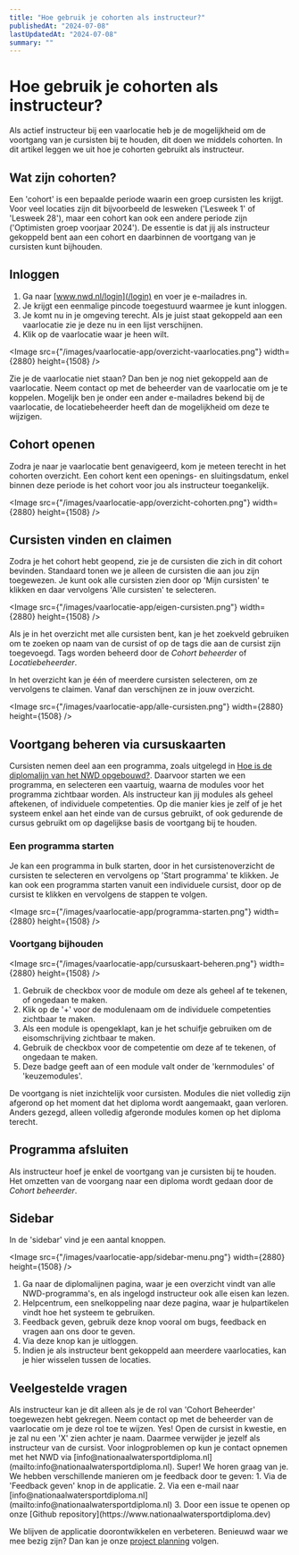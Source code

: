 ```yaml
---
title: "Hoe gebruik je cohorten als instructeur?"
publishedAt: "2024-07-08"
lastUpdatedAt: "2024-07-08"
summary: ""
---
```


# Hoe gebruik je cohorten als instructeur?

Als actief instructeur bij een vaarlocatie heb je de mogelijkheid om de
voortgang van je cursisten bij te houden, dit doen we middels cohorten. In dit
artikel leggen we uit hoe je cohorten gebruikt als instructeur.

## Wat zijn cohorten?

Een 'cohort' is een bepaalde periode waarin een groep cursisten les krijgt. Voor
veel locaties zijn dit bijvoorbeeld de lesweken ('Lesweek 1' of 'Lesweek 28'),
maar een cohort kan ook een andere periode zijn ('Optimisten groep voorjaar
2024'). De essentie is dat jij als instructeur gekoppeld bent aan een cohort en
daarbinnen de voortgang van je cursisten kunt bijhouden.

## Inloggen

1. Ga naar [www.nwd.nl/login](/login) en voer je e-mailadres in.
2. Je krijgt een eenmalige pincode toegestuurd waarmee je kunt inloggen.
3. Je komt nu in je omgeving terecht. Als je juist staat gekoppeld aan een
   vaarlocatie zie je deze nu in een lijst verschijnen.
4. Klik op de vaarlocatie waar je heen wilt.

<Image
  src={"/images/vaarlocatie-app/overzicht-vaarlocaties.png"}
  width={2880}
  height={1508}
/>

Zie je de vaarlocatie niet staan? Dan ben je nog niet gekoppeld aan de
vaarlocatie. Neem contact op met de beheerder van de vaarlocatie om je te
koppelen. Mogelijk ben je onder een ander e-mailadres bekend bij de vaarlocatie,
de locatiebeheerder heeft dan de mogelijkheid om deze te wijzigen.

## Cohort openen

Zodra je naar je vaarlocatie bent genavigeerd, kom je meteen terecht in het
cohorten overzicht. Een cohort kent een openings- en sluitingsdatum, enkel
binnen deze periode is het cohort voor jou als instructeur toegankelijk.

<Image
  src={"/images/vaarlocatie-app/overzicht-cohorten.png"}
  width={2880}
  height={1508}
/>

## Cursisten vinden en claimen

Zodra je het cohort hebt geopend, zie je de cursisten die zich in dit cohort
bevinden. Standaard tonen we je alleen de cursisten die aan jou zijn toegewezen.
Je kunt ook alle cursisten zien door op 'Mijn cursisten' te klikken en daar
vervolgens 'Alle cursisten' te selecteren.

<Image
  src={"/images/vaarlocatie-app/eigen-cursisten.png"}
  width={2880}
  height={1508}
/>

Als je in het overzicht met alle cursisten bent, kan je het zoekveld gebruiken
om te zoeken op naam van de cursist of op de tags die aan de cursist zijn
toegevoegd. Tags worden beheerd door de _Cohort beheerder_ of
_Locatiebeheerder_.

In het overzicht kan je één of meerdere cursisten selecteren, om ze vervolgens
te claimen. Vanaf dan verschijnen ze in jouw overzicht.

<Image
  src={"/images/vaarlocatie-app/alle-cursisten.png"}
  width={2880}
  height={1508}
/>

## Voortgang beheren via cursuskaarten

Cursisten nemen deel aan een programma, zoals uitgelegd in
[Hoe is de diplomalijn van het NWD opgebouwd?]("/help/artikel/hoe-is-de-diplomalijn-van-het-nwd-opgebouwd").
Daarvoor starten we een programma, en selecteren een vaartuig, waarna de modules
voor het programma zichtbaar worden. Als instructeur kan jij modules als geheel
aftekenen, of individuele competenties. Op die manier kies je zelf of je het
systeem enkel aan het einde van de cursus gebruikt, of ook gedurende de cursus
gebruikt om op dagelijkse basis de voortgang bij te houden.

### Een programma starten

Je kan een programma in bulk starten, door in het cursistenoverzicht de
cursisten te selecteren en vervolgens op 'Start programma' te klikken. Je kan
ook een programma starten vanuit een individuele cursist, door op de cursist te
klikken en vervolgens de stappen te volgen.

<Image
  src={"/images/vaarlocatie-app/programma-starten.png"}
  width={2880}
  height={1508}
/>

### Voortgang bijhouden

<Image
  src={"/images/vaarlocatie-app/cursuskaart-beheren.png"}
  width={2880}
  height={1508}
/>

1. Gebruik de checkbox voor de module om deze als geheel af te tekenen, of
   ongedaan te maken.
2. Klik op de '+' voor de modulenaam om de individuele competenties zichtbaar te
   maken.
3. Als een module is opengeklapt, kan je het schuifje gebruiken om de
   eisomschrijving zichtbaar te maken.
4. Gebruik de checkbox voor de competentie om deze af te tekenen, of ongedaan te
   maken.
5. Deze badge geeft aan of een module valt onder de 'kernmodules' of
   'keuzemodules'.

De voortgang is niet inzichtelijk voor cursisten. Modules die niet volledig zijn
afgerond op het moment dat het diploma wordt aangemaakt, gaan verloren. Anders
gezegd, alleen volledig afgeronde modules komen op het diploma terecht.

## Programma afsluiten

Als instructeur hoef je enkel de voortgang van je cursisten bij te houden. Het
omzetten van de voorgang naar een diploma wordt gedaan door de _Cohort
beheerder_.

## Sidebar

In de 'sidebar' vind je een aantal knoppen.

<Image
  src={"/images/vaarlocatie-app/sidebar-menu.png"}
  width={2880}
  height={1508}
/>

1. Ga naar de diplomalijnen pagina, waar je een overzicht vindt van alle
   NWD-programma's, en als ingelogd instructeur ook alle eisen kan lezen.
2. Helpcentrum, een snelkoppeling naar deze pagina, waar je hulpartikelen vindt
   hoe het systeem te gebruiken.
3. Feedback geven, gebruik deze knop vooral om bugs, feedback en vragen aan ons
   door te geven.
4. Via deze knop kan je uitloggen.
5. Indien je als instructeur bent gekoppeld aan meerdere vaarlocaties, kan je
   hier wisselen tussen de locaties.

## Veelgestelde vragen

<dl className="divide-y divide-gray-900/10 rounded-lg border border-gray-900/10">
<Faq question="Ik heb een verkeerd programma toegevoegd, kan ik deze wijzigen?">
Als instructeur kan je dit alleen als je de rol van 'Cohort Beheerder' toegewezen hebt gekregen. Neem contact op met de beheerder van de vaarlocatie om je deze rol toe te wijzen.
</Faq>

<Faq question="Kan ik mezelf ook weer verwijderen als instructeur van een cursist?">
  Yes! Open de cursist in kwestie, en je zal nu een 'X' zien achter je naam.
  Daarmee verwijder je jezelf als instructeur van de cursist.
</Faq>

<Faq question="Ik heb een probleem met inloggen, wie kan ik contacteren?">
  Voor inlogproblemen op kun je contact opnemen met het NWD via
  [info@nationaalwatersportdiploma.nl](mailto:info@nationaalwatersportdiploma.nl).
</Faq>

<Faq question="Ik heb een bug gevonden, wil graag een functionaliteit voorstellen of heb andere feedback op de applicatie.">
Super! We horen graag van je. We hebben verschillende manieren om je feedback door te geven:
1. Via de 'Feedback geven' knop in de applicatie.
2. Via een e-mail naar [info@nationaalwatersportdiploma.nl](mailto:info@nationaalwatersportdiploma.nl)
3. Door een issue te openen op onze [Github repository](https://www.nationaalwatersportdiploma.dev)
</Faq>
</dl>

We blijven de applicatie doorontwikkelen en verbeteren. Benieuwd waar we mee
bezig zijn? Dan kan je onze
[project planning](https://github.com/orgs/buchungapp/projects/3) volgen.
